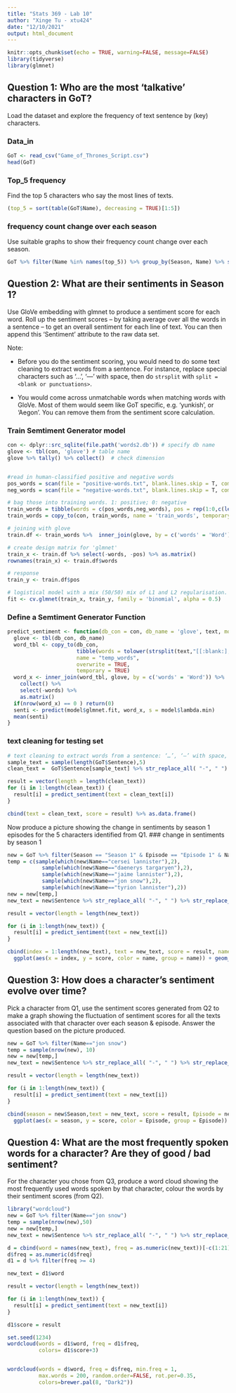 ```yaml
---
title: "Stats 369 - Lab 10"
author: "Xinge Tu - xtu424"
date: "12/10/2021"
output: html_document
---
```


```r
knitr::opts_chunk$set(echo = TRUE, warning=FALSE, message=FALSE)
library(tidyverse)
library(glmnet)
```

## Question 1: Who are the most ‘talkative’ characters in GoT?
Load the dataset and explore the frequency of text sentence by (key) characters.

### Data_in
```r
GoT <- read_csv("Game_of_Thrones_Script.csv")
head(GoT)
```

### Top_5 frequency
Find the top 5 characters who say the most lines of texts.
```r
(top_5 = sort(table(GoT$Name), decreasing = TRUE)[1:5])
```

### frequency count change over each season
Use suitable graphs to show their frequency count change over each season.
```r
GoT %>% filter(Name %in% names(top_5)) %>% group_by(Season, Name) %>% summarise(n=n()) %>% ggplot(aes(x = Season, y = n, color = Name, group = Name)) + geom_point() + geom_line()

```

## Question 2: What are their sentiments in Season 1?
Use GloVe embedding with glmnet to produce a sentiment score for each word. Roll up the sentiment scores – by taking average over all the words in a sentence – to get an overall sentiment for each line of text. You can then append this ‘Sentiment’ attribute to the raw data set.

Note:

  - Before you do the sentiment scoring, you would need to do some text cleaning to extract words from a sentence. For instance, replace special characters such as ‘…’, ‘—’ with space, then do `strsplit` with `split = <blank or punctuations>`.

  - You would come across unmatchable words when matching words with GloVe. Most of them would seem like GoT specific, e.g. ‘yunkish’, or ‘Aegon’. You can remove them from the sentiment score calculation.

### Train Semtiment Generator model
```r
con <- dplyr::src_sqlite(file.path('words2.db')) # specify db name
glove <- tbl(con, 'glove') # table name
glove %>% tally() %>% collect()  # check dimension


#read in human-classified positive and negative words
pos_words = scan(file = "positive-words.txt", blank.lines.skip = T, comment.char = ";", what = "")
neg_words = scan(file = "negative-words.txt", blank.lines.skip = T, comment.char = ";", what = "")

# bag those into training words. 1: positive; 0: negative
train_words = tibble(words = c(pos_words,neg_words), pos = rep(1:0,c(length(pos_words), length(neg_words))))
train_words = copy_to(con, train_words, name = 'train_words', temporary = TRUE, overwrite = TRUE)

# joining with glove
train.df <- train_words %>%  inner_join(glove, by = c('words' = 'Word')) %>% collect()

# create design matrix for 'glmnet'
train_x <- train.df %>% select(-words, -pos) %>% as.matrix()
rownames(train_x) <- train.df$words

# response
train_y <- train.df$pos

# logistical model with a mix (50/50) mix of L1 and L2 regularisation.
fit <- cv.glmnet(train_x, train_y, family = 'binomial', alpha = 0.5)
```
### Define a Semtiment Generator Function
```r
predict_sentiment <- function(db_con = con, db_name = 'glove', text, model = fit){  
  glove <- tbl(db_con, db_name)
  word_tbl <- copy_to(db_con, 
                      tibble(words = tolower(strsplit(text,"[[:blank:],.!?;:'\"]")[[1]])),
                      name = "temp_words",        
                      overwrite = TRUE,                       
                      temporary = TRUE)
  word_x <- inner_join(word_tbl, glove, by = c('words' = 'Word')) %>%     
    collect() %>%     
    select(-words) %>%     
    as.matrix()
  if(nrow(word_x) == 0 ) return(0)
  senti <- predict(model$glmnet.fit, word_x, s = model$lambda.min)  
  mean(senti)
}
```

### text cleaning for testing set
```r
# text cleaning to extract words from a sentence: ‘…’, ‘—’ with space, then do strsplit(split = " ")
sample_text = sample(length(GoT$Sentence),5)
clean_text =  GoT$Sentence[sample_text] %>% str_replace_all( "-", " ") %>% str_replace_all("…"," ") %>% str_replace_all("\\."," ") %>% str_replace_all("\\,"," ") %>% str_replace_all("\\?"," ") %>% str_replace_all("\\!"," ") %>% as.array() %>% apply(1,str_trim) %>% unique()

result = vector(length = length(clean_text))
for (i in 1:length(clean_text)) {
  result[i] = predict_sentiment(text = clean_text[i])
}

cbind(text = clean_text, score = result) %>% as.data.frame()
```

Now produce a picture showing the change in sentiments by season 1 episodes for the 5 characters identified from Q1.
### change in sentiments by season 1
```r
new = GoT %>% filter(Season == "Season 1" & Episode == "Episode 1" & Name %in% names(top_5))
temp = c(sample(which(new$Name=="cersei lannister"),2), 
           sample(which(new$Name=="daenerys targaryen"),2),  
           sample(which(new$Name=="jaime lannister"),2), 
           sample(which(new$Name=="jon snow"),2), 
           sample(which(new$Name=="tyrion lannister"),2))
new = new[temp,]
new_text = new$Sentence %>% str_replace_all( "-", " ") %>% str_replace_all("…"," ") %>% str_replace_all("\\."," ") %>% str_replace_all("\\,"," ") %>% str_replace_all("\\?"," ") %>% str_replace_all("\\!"," ") %>% as.array() %>% apply(1,str_trim) %>% unique()

result = vector(length = length(new_text))

for (i in 1:length(new_text)) {
  result[i] = predict_sentiment(text = new_text[i])
}

cbind(index = 1:length(new_text), text = new_text, score = result, name = new$Name) %>% as.data.frame() %>%
  ggplot(aes(x = index, y = score, color = name, group = name)) + geom_point()

```


## Question 3: How does a character’s sentiment evolve over time?
Pick a character from Q1, use the sentiment scores generated from Q2 to make a graph showing the fluctuation of sentiment scores for all the texts associated with that character over each season & episode. Answer the question based on the picture produced.

```r
new = GoT %>% filter(Name=="jon snow")
temp = sample(nrow(new), 10)
new = new[temp,]
new_text = new$Sentence %>% str_replace_all( "-", " ") %>% str_replace_all("…"," ") %>% str_replace_all("\\."," ") %>% str_replace_all("\\,"," ") %>% str_replace_all("\\?"," ") %>% str_replace_all("\\!"," ") %>% as.array() %>% apply(1,str_trim) %>% unique()

result = vector(length = length(new_text))

for (i in 1:length(new_text)) {
  result[i] = predict_sentiment(text = new_text[i])
}

cbind(season = new$Season,text = new_text, score = result, Episode = new$Episode) %>% as.data.frame() %>% 
  ggplot(aes(x = season, y = score, color = Episode, group = Episode)) + geom_point()


```

## Question 4: What are the most frequently spoken words for a character? Are they of good / bad sentiment?
For the character you chose from Q3, produce a word cloud showing the most frequently used words spoken by that character, colour the words by their sentiment scores (from Q2).

```r
library("wordcloud")
new = GoT %>% filter(Name=="jon snow")
temp = sample(nrow(new),50)
new = new[temp,]
new_text = new$Sentence %>% str_replace_all( "-", " ") %>% str_replace_all("…"," ") %>% str_replace_all("\\."," ") %>% str_replace_all("\\,"," ") %>% str_replace_all("\\?"," ") %>% str_replace_all("\\!"," ") %>% as.array() %>% apply(1,str_trim) %>% unique() %>% strsplit(" ") %>% unlist() %>% table()

d = cbind(word = names(new_text), freq = as.numeric(new_text))[-c(1:21),] %>% as.data.frame()
d$freq = as.numeric(d$freq)
d1 = d %>% filter(freq >= 4)

new_text = d1$word

result = vector(length = length(new_text))

for (i in 1:length(new_text)) {
  result[i] = predict_sentiment(text = new_text[i])
}

d1$score = result

set.seed(1234)
wordcloud(words = d1$word, freq = d1$freq,
          colors= d1$score+3)


wordcloud(words = d$word, freq = d$freq, min.freq = 1,
          max.words = 200, random.order=FALSE, rot.per=0.35, 
          colors=brewer.pal(8, "Dark2"))
```

